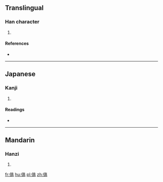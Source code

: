 ==Translingual==

===Han character===
{{Han char|rn=9|rad=人|as=10|sn=12|four=|canj=OYRB|ids=⿰亻高}}

# {{defn|Han|sort=人10}}

====References====
* {{Han ref|kx=0113.080|dkj=00954|hdz=10204.090|uh=5090|ud=20624}}

----

==Japanese==

===Kanji===
{{ja-kanji|grade=|rs=人10}}

# {{defn|lang=ja|sort=人10}}

====Readings====
* {{ja-readings|on=[[こう]] (kō), [[ごう]] (gō)|kun=}}

----

==Mandarin==

===Hanzi===
{{cmn-hanzi|pin=[[hào]] ([[hao4]])|wg=hao<sup>4</sup>}}

# {{defn|lang=cmn|sort=人10}}

[[fr:傐]]
[[hu:傐]]
[[pl:傐]]
[[zh:傐]]